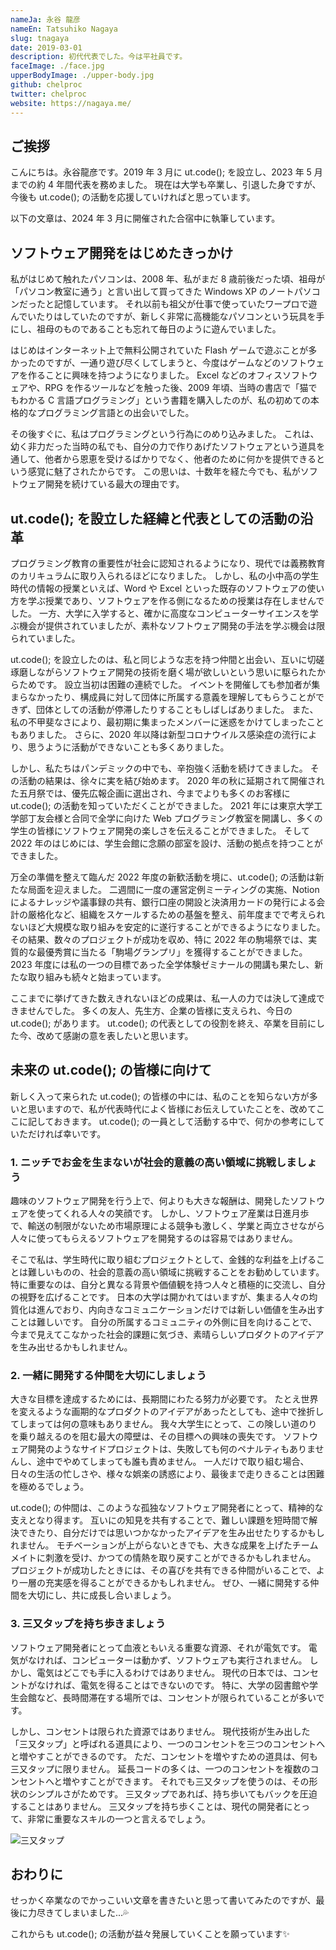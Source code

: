 ```yaml
---
nameJa: 永谷 龍彦
nameEn: Tatsuhiko Nagaya
slug: tnagaya
date: 2019-03-01
description: 初代代表でした。今は平社員です。
faceImage: ./face.jpg
upperBodyImage: ./upper-body.jpg
github: chelproc
twitter: chelproc
website: https://nagaya.me/
---
```


## ご挨拶

こんにちは。永谷龍彦です。2019 年 3 月に ut.code(); を設立し、2023 年 5 月までの約 4 年間代表を務めました。
現在は大学も卒業し、引退した身ですが、今後も ut.code(); の活動を応援していければと思っています。

以下の文章は、2024 年 3 月に開催された合宿中に執筆しています。

## ソフトウェア開発をはじめたきっかけ

私がはじめて触れたパソコンは、2008 年、私がまだ 8 歳前後だった頃、祖母が「パソコン教室に通う」と言い出して買ってきた Windows XP のノートパソコンだったと記憶しています。
それ以前も祖父が仕事で使っていたワープロで遊んでいたりはしていたのですが、新しく非常に高機能なパソコンという玩具を手にし、祖母のものであることも忘れて毎日のように遊んでいました。

はじめはインターネット上で無料公開されていた Flash ゲームで遊ぶことが多かったのですが、一通り遊び尽くしてしまうと、今度はゲームなどのソフトウェアを作ることに興味を持つようになりました。
Excel などのオフィスソフトウェアや、RPG を作るツールなどを触った後、2009 年頃、当時の書店で「猫でもわかる C 言語プログラミング」という書籍を購入したのが、私の初めての本格的なプログラミング言語との出会いでした。

その後すぐに、私はプログラミングという行為にのめり込みました。
これは、幼く非力だった当時の私でも、自分の力で作りあげたソフトウェアという道具を通して、他者から恩恵を受けるばかりでなく、他者のために何かを提供できるという感覚に魅了されたからです。
この思いは、十数年を経た今でも、私がソフトウェア開発を続けている最大の理由です。

## ut.code(); を設立した経緯と代表としての活動の沿革

プログラミング教育の重要性が社会に認知されるようになり、現代では義務教育のカリキュラムに取り入られるほどになりました。
しかし、私の小中高の学生時代の情報の授業といえば、Word や Excel といった既存のソフトウェアの使い方を学ぶ授業であり、ソフトウェアを作る側になるための授業は存在しませんでした。
一方、大学に入学すると、確かに高度なコンピューターサイエンスを学ぶ機会が提供されていましたが、素朴なソフトウェア開発の手法を学ぶ機会は限られていました。

ut.code(); を設立したのは、私と同じような志を持つ仲間と出会い、互いに切磋琢磨しながらソフトウェア開発の技術を磨く場が欲しいという思いに駆られたからためです。
設立当初は困難の連続でした。
イベントを開催しても参加者が集まらなかったり、構成員に対して団体に所属する意義を理解してもらうことができず、団体としての活動が停滞したりすることもしばしばありました。
また、私の不甲斐なさにより、最初期に集まったメンバーに迷惑をかけてしまったこともありました。
さらに、2020 年以降は新型コロナウイルス感染症の流行により、思うように活動ができないことも多くありました。

しかし、私たちはパンデミックの中でも、辛抱強く活動を続けてきました。
その活動の結果は、徐々に実を結び始めます。
2020 年の秋に延期されて開催された五月祭では、優先広報企画に選出され、今までよりも多くのお客様に ut.code(); の活動を知っていただくことができました。
2021 年には東京大学工学部丁友会様と合同で全学に向けた Web プログラミング教室を開講し、多くの学生の皆様にソフトウェア開発の楽しさを伝えることができました。
そして 2022 年のはじめには、学生会館に念願の部室を設け、活動の拠点を持つことができました。

万全の準備を整えて臨んだ 2022 年度の新歓活動を境に、ut.code(); の活動は新たな局面を迎えました。
二週間に一度の運営定例ミーティングの実施、Notion によるナレッジや議事録の共有、銀行口座の開設と決済用カードの発行による会計の厳格化など、組織をスケールするための基盤を整え、前年度までで考えられないほど大規模な取り組みを安定的に遂行することができるようになりました。
その結果、数々のプロジェクトが成功を収め、特に 2022 年の駒場祭では、実質的な最優秀賞に当たる「駒場グランプリ」を獲得することができました。
2023 年度には私の一つの目標であった全学体験ゼミナールの開講も果たし、新たな取り組みも続々と始まっています。

ここまでに挙げてきた数えきれないほどの成果は、私一人の力では決して達成できませんでした。
多くの友人、先生方、企業の皆様に支えられ、今日の ut.code(); があります。
ut.code(); の代表としての役割を終え、卒業を目前にした今、改めて感謝の意を表したいと思います。

## 未来の ut.code(); の皆様に向けて

新しく入って来られた ut.code(); の皆様の中には、私のことを知らない方が多いと思いますので、私が代表時代によく皆様にお伝えしていたことを、改めてここに記しておきます。
ut.code(); の一員として活動する中で、何かの参考にしていただければ幸いです。

### 1. ニッチでお金を生まないが社会的意義の高い領域に挑戦しましょう

趣味のソフトウェア開発を行う上で、何よりも大きな報酬は、開発したソフトウェアを使ってくれる人々の笑顔です。
しかし、ソフトウェア産業は日進月歩で、輸送の制限がないため市場原理による競争も激しく、学業と両立させながら人々に使ってもらえるソフトウェアを開発するのは容易ではありません。

そこで私は、学生時代に取り組むプロジェクトとして、金銭的な利益を上げることは難しいものの、社会的意義の高い領域に挑戦することをお勧めしています。
特に重要なのは、自分と異なる背景や価値観を持つ人々と積極的に交流し、自分の視野を広げることです。
日本の大学は開かれてはいますが、集まる人々の均質化は進んでおり、内向きなコミュニケーションだけでは新しい価値を生み出すことは難しいです。
自分の所属するコミュニティの外側に目を向けることで、今まで見えてこなかった社会的課題に気づき、素晴らしいプロダクトのアイデアを生み出せるかもしれません。

### 2. 一緒に開発する仲間を大切にしましょう

大きな目標を達成するためには、長期間にわたる努力が必要です。
たとえ世界を変えるような画期的なプロダクトのアイデアがあったとしても、途中で挫折してしまっては何の意味もありません。
我々大学生にとって、この険しい道のりを乗り越えるのを阻む最大の障壁は、その目標への興味の喪失です。
ソフトウェア開発のようなサイドプロジェクトは、失敗しても何のペナルティもありませんし、途中でやめてしまっても誰も責めません。
一人だけで取り組む場合、日々の生活の忙しさや、様々な娯楽の誘惑により、最後まで走りきることは困難を極めるでしょう。

ut.code(); の仲間は、このような孤独なソフトウェア開発者にとって、精神的な支えとなり得ます。
互いにの知見を共有することで、難しい課題を短時間で解決できたり、自分だけでは思いつかなかったアイデアを生み出せたりするかもしれません。
モチベーションが上がらないときでも、大きな成果を上げたチームメイトに刺激を受け、かつての情熱を取り戻すことができるかもしれません。
プロジェクトが成功したときには、その喜びを共有できる仲間がいることで、より一層の充実感を得ることができるかもしれません。
ぜひ、一緒に開発する仲間を大切にし、共に成長し合いましょう。

### 3. 三又タップを持ち歩きましょう

ソフトウェア開発者にとって血液ともいえる重要な資源、それが電気です。
電気がなければ、コンピューターは動かず、ソフトウェアも実行されません。
しかし、電気はどこでも手に入るわけではありません。
現代の日本では、コンセントがなければ、電気を得ることはできないのです。
特に、大学の図書館や学生会館など、長時間滞在する場所では、コンセントが限られていることが多いです。

しかし、コンセントは限られた資源ではありません。
現代技術が生み出した「三又タップ」と呼ばれる道具により、一つのコンセントを三つのコンセントへと増やすことができるのです。
ただ、コンセントを増やすための道具は、何も三又タップに限りません。
延長コードの多くは、一つのコンセントを複数のコンセントへと増やすことができます。
それでも三又タップを使うのは、その形状のシンプルさがためです。
三又タップであれば、持ち歩いてもバックを圧迫することはありません。
三又タップを持ち歩くことは、現代の開発者にとって、非常に重要なスキルの一つと言えるでしょう。

![三又タップ](./power-strip.jpg)

## おわりに

せっかく卒業なのでかっこいい文章を書きたいと思って書いてみたのですが、最後に力尽きてしまいました...💦

これからも ut.code(); の活動が益々発展していくことを願っています✨
